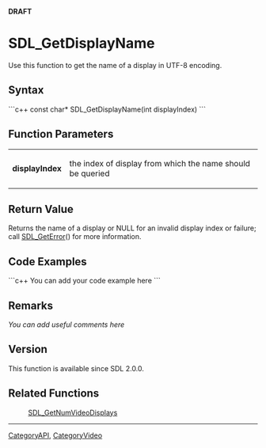 '''DRAFT'''


<!-- #*^*^*^*^*See http://wiki.libsdl.org/moin.cgi/SGFunctions for details on editing this page*^*^*^*^* -->


= SDL_GetDisplayName =
Use this function to get the name of a display in UTF-8 encoding.




== Syntax ==
```c++
const char* SDL_GetDisplayName(int displayIndex)
```

<!-- #Fill in the above syntax per the Style Guide, then delete this comment. -->


== Function Parameters ==
{|
|'''displayIndex'''
|the index of display from which the name should be queried
|}


== Return Value ==
Returns the name of a display or NULL for an invalid display index or failure; call [[SDL_GetError]]() for more information.


== Code Examples ==
```c++
You can add your code example here
```

<!-- #Leave this section as-is unless you have a code example to put in.  In that case, replace You can add your code example here with your code example following the Style Guide instructions.  Leave the rest of the markup alone and delete this comment. -->


== Remarks ==
''You can add useful comments here''

<!-- #Leave this section as-is unless you have a remark to put in.  In that case, replace ''You can add useful comments here'' with your remark(s) following the Style Guide instructions.  Leave the rest of the markup alone and delete this comment. -->

== Version ==
This function is available since SDL 2.0.0.

== Related Functions ==
:[[SDL_GetNumVideoDisplays]]

----
[[CategoryAPI]], [[CategoryVideo]]
<!-- #See the Style Guide for instructions on editing the footer. -->
